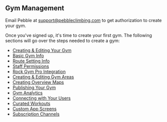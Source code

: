 ## Gym Management

Email Pebble at [support@pebbleclimbing.com](mailto:support@pebbleclimbing.com) to get authorization to create your gym.

Once you've signed up, it's time to create your first gym. The following sections will go over the steps needed to create a gym:

- [Creating & Editing Your Gym](/gym-management/create-gym)
- [Basic Gym Info](/gym-management/basic-gym-info)
- [Route Setting Info](/gym-management/route-setting-info)
- [Staff Permissions](/gym-management/staff-permissions)
- [Rock Gym Pro Integration](/gym-management/rgp-integration)
- [Creating & Editing Gym Areas](/gym-management/create-gym-area)
- [Creating Overview Maps](/gym-management/create-overview-maps)
- [Publishing Your Gym](/gym-management/publish-gym)
- [Gym Analytics](/gym-management/gym-analytics)
- [Connecting with Your Users](/gym-management/notify-users)
- [Curated Workouts](/gym-management/curated-workouts)
- [Custom App Screens](/gym-management/custom-app-screens)
- [Subscription Channels](/gym-management/subscription-channels)

<!-- - [Pebble API](/gym-management/pebble-api) -->
